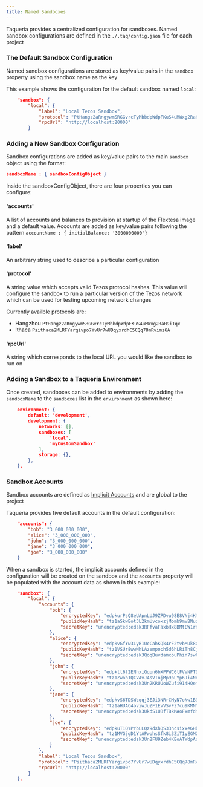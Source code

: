 ```yaml
---
title: Named Sandboxes
---
```


Taqueria provides a centralized configuration for sandboxes. Named sandbox configurations are defined in the `./.taq/config.json` file for each project

### The Default Sandbox Configuration

Named sandbox configurations are stored as key/value pairs in the `sandbox` property using the sandbox name as the key

This example shows the configuration for the default sandbox named `local`:

```json
    "sandbox": {
        "local": {
            "label": "Local Tezos Sandbox",
            "protocol": "PtHangz2aRngywmSRGGvrcTyMbbdpWdpFKuS4uMWxg2RaH9i1qx",
            "rpcUrl": "http://localhost:20000"
        }
```

### Adding a New Sandbox Configuration

Sandbox configurations are added as key/value pairs to the main `sandbox` object using the format:

```json
sandboxName : { sandboxConfigObject }
```

Inside the sandboxConfigObject, there are four properties you can configure:

#### 'accounts'

A list of accounts and balances to provision at startup of the Flextesa image and a default value. Accounts are added as key/value pairs following the pattern `accountName : { initialBalance: '3000000000'}`

#### 'label'
An arbitrary string used to describe a particular configuration

#### 'protocol'

A string value which accepts valid Tezos protocol hashes. This value will configure the sandbox to run a particular version of the Tezos network which can be used for testing upcoming network changes

Currently availble protocols are:
- Hangzhou `PtHangz2aRngywmSRGGvrcTyMbbdpWdpFKuS4uMWxg2RaH9i1qx`
- Ithaca   `Psithaca2MLRFYargivpo7YvUr7wUDqyxrdhC5CQq78mRvimz6A`

#### 'rpcUrl'

A string which corresponds to the local URL you would like the sandbox to run on

### Adding a Sandbox to a Taqueria Environment

Once created, sandboxes can be added to environments by adding the `sandboxName` to the `sandboxes` list in the `environment` as shown here:
```json
    environment: {
        default: 'development',
        development: {
            networks: [],
            sandboxes: [
                'local',
                'myCustomSandbox'
            ],
            storage: {},
        },
    },
```



### Sandbox Accounts

Sandbox accounts are defined as [Implicit Accounts](/docs/config/implicit-accounts/) and are global to the project

Taqueria provides five default accounts in the default configuration:

```json
    "accounts": {
        "bob": "3_000_000_000",
        "alice": "3_000_000_000",
        "john": "3_000_000_000",
        "jane": "3_000_000_000",
        "joe": "3_000_000_000"
    }
```

When a sandbox is started, the implicit accounts defined in the configuration will be created on the sandbox and the `accounts` property will be populated with the account data as shown in this example:

```json
    "sandbox": {
        "local": {
            "accounts": {
                "bob": {
                    "encryptedKey": "edpkurPsQ8eUApnLUJ9ZPDvu98E8VNj4KtJa1aZr16Cr5ow5VHKnz4",
                    "publicKeyHash": "tz1aSkwEot3L2kmUvcoxzjMomb9mvBNuzFK6",
                    "secretKey": "unencrypted:edsk3RFfvaFaxbHx8BMtEW1rKQcPtDML3LXjNqMNLCzC3wLC1bWbAt"
                },
                "alice": {
                    "encryptedKey": "edpkvGfYw3LyB1UcCahKQk4rF2tvbMUk8GFiTuMjL75uGXrpvKXhjn",
                    "publicKeyHash": "tz1VSUr8wwNhLAzempoch5d6hLRiTh8Cjcjb",
                    "secretKey": "unencrypted:edsk3QoqBuvdamxouPhin7swCvkQNgq4jP5KZPbwWNnwdZpSpJiEbq"
                },
                "john": {
                    "encryptedKey": "edpktt6t2ENhxiQqun6bXPPWC6tFVvNPTDRh1gEPGX4BgDgbDnmGzP",
                    "publicKeyHash": "tz1Zwoh1QCVAvJ4sVTojMp9pLYp6Ji4NoZy6",
                    "secretKey": "unencrypted:edsk3Un2KRUUoWZufi914HQem96ejVFnkyD8GXRPUSkgqy5etsYXEN"
                },
                "jane": {
                    "encryptedKey": "edpkvS6TDSWcqqj3EJi3NRrCMyN7oNw1B3Hp37R19tMThqM8YNhAuS",
                    "publicKeyHash": "tz1aHUAC4oviwJuZF1EvVSvFz7cu9KMNYBph",
                    "secretKey": "unencrypted:edsk3UkdS1UBfTBkMAoFxmfdmUHmCdNhTzDJ1cSJuZhU1b6k6fZZoQ"
                },
                "joe": {
                    "encryptedKey": "edpkuT1QYPYbLLQz9dXhQS33ncsixxeGHbNGmntPTR4VBbWmskHPrV",
                    "publicKeyHash": "tz1MVGjgD1YtAPwohsSfk8i3ZiT1yEGM2YXB",
                    "secretKey": "unencrypted:edsk3Un2FU9Zeb4KEoATWdpAqcX5JArMUj2ew8S4SuzhPRDmGoqNx2"
                }
            },
            "label": "Local Tezos Sandbox",
            "protocol": "Psithaca2MLRFYargivpo7YvUr7wUDqyxrdhC5CQq78mRvimz6A",
            "rpcUrl": "http://localhost:20000"
        }
    },
```